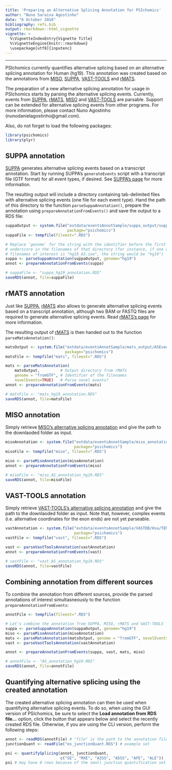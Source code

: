 ```yaml
---
title: 'Preparing an Alternative Splicing Annotation for PSIchomics'
author: "Nuno Saraiva Agostinho"
date: "6 October 2016"
bibliography: refs.bib
output: rmarkdown::html_vignette
vignette: >
  %\VignetteIndexEntry{Vignette Title}
  %\VignetteEngine{knitr::rmarkdown}
  \usepackage[utf8]{inputenc}
---
```

  
---
  
PSIchomics currently quantifies alternative splicing based on an alternative 
splicing annotation for Human (hg19). This annotation was created based on the
annotations from [MISO][3], [SUPPA][1], [VAST-TOOLS][4] and [rMATS][2].
  
The preparation of a new alternative splicing annotation for usage in PSIchomics
starts by parsing the alternative splicing events. Currently, events from
[SUPPA][1], [rMATS][2], [MISO][3] and [VAST-TOOLS][4] are parsable. Support can
be extended for alternative splicing events from other programs. For more
information, please contact Nuno Agostinho (nunodanielagostinho@gmail.com).
  
Also, do not forget to load the following packages:

```r
library(psichomics)
library(plyr)
```

## SUPPA annotation
[SUPPA][1] generates alternative splicing events based on a transcript 
annotation. Start by running SUPPA's `generateEvents` script with a transcript 
file (GTF format) for all event types, if desired. See [SUPPA's page][1] for 
more information.

The resulting output will include a directory containing tab-delimited files
with alternative splicing events (one file for each event type). Hand the path
of this directory to the function `parseSuppaAnnotation()`, prepare the 
annotation using `prepareAnnotationFromEvents()` and save the output to a RDS 
file:

```r
suppaOutput <- system.file("extdata/eventsAnnotSample/suppa_output/suppaEvents",
                           package="psichomics")
suppaFile <- tempfile(fileext=".RDS")
```

```r
# Replace `genome` for the string with the identifier before the first
# underscore in the filenames of that directory (for instance, if one of your 
# filenames of interest is "hg19_A3.ioe", the string would be "hg19")
suppa <- parseSuppaAnnotation(suppaOutput, genome="hg19")
annot <- prepareAnnotationFromEvents(suppa)

# suppaFile <- "suppa_hg19_annotation.RDS"
saveRDS(annot, file=suppaFile)
```

## rMATS annotation
Just like [SUPPA][1], [rMATS][2] also allows to generate alternative splicing 
events based on a transcript annotation, although two BAM or FASTQ files are 
required to generate alternative splicing events. Read [rMATS's page][2] for 
more information.

The resulting output of [rMATS][2] is then handed out to the function
`parseMatsAnnotation()`:

```r
matsOutput <- system.file("extdata/eventsAnnotSample/mats_output/ASEvents/",
                          package="psichomics")
matsFile <- tempfile("mats", fileext=".RDS")
```

```r
mats <- parseMatsAnnotation(
    matsOutput,         # Output directory from rMATS
    genome = "fromGTF", # Identifier of the filenames
    novelEvents=TRUE)   # Parse novel events?
annot <- prepareAnnotationFromEvents(mats)

# matsFile <- "mats_hg19_annotation.RDS"
saveRDS(annot, file=matsFile)
```

## MISO annotation
Simply retrieve [MISO's alternative splicing annotation][5] and give the path 
to the downlaoded folder as input.

```r
misoAnnotation <- system.file("extdata/eventsAnnotSample/miso_annotation",
                              package="psichomics")
misoFile <- tempfile("miso", fileext=".RDS")
```

```r
miso <- parseMisoAnnotation(misoAnnotation)
annot <- prepareAnnotationFromEvents(miso)

# misoFile <- "miso_AS_annotation_hg19.RDS"
saveRDS(annot, file=misoFile)
```

## VAST-TOOLS annotation
Simply retrieve [VAST-TOOLS's alternative splicing annotation][6] and give the 
path to the downlaoded folder as input. Note that, however, complex events (i.e.
alternative coordinates for the exon ends) are not yet parseable.

```r
vastAnnotation <- system.file("extdata/eventsAnnotSample/VASTDB/Hsa/TEMPLATES/",
                              package="psichomics")
vastFile <- tempfile("vast", fileext=".RDS")
```

```r
vast <- parseVastToolsAnnotation(vastAnnotation)
annot <- prepareAnnotationFromEvents(vast)

# vastFile <- "vast_AS_annotation_hg19.RDS"
saveRDS(annot, file=vastFile)
```

## Combining annotation from different sources
To combine the annotation from different sources, provide the parsed annotations
of interest simultasneously to the function `prepareAnnotationFromEvents`:

```r
annotFile <- tempfile(fileext=".RDS")
```

```r
# Let's combine the annotation from SUPPA, MISO, rMATS and VAST-TOOLS
suppa <- parseSuppaAnnotation(suppaOutput, genome="hg19")
miso <- parseMisoAnnotation(misoAnnotation)
mats <- parseMatsAnnotation(matsOutput, genome = "fromGTF", novelEvents=TRUE)
vast <- parseVastToolsAnnotation(vastAnnotation)

annot <- prepareAnnotationFromEvents(suppa, vast, mats, miso)

# annotFile <- "AS_annotation_hg19.RDS"
saveRDS(annot, file=annotFile)
```

## Quantifying alternative splicing using the created annotation
The created alternative splicing annotation can then be used when quantifying
alternative splicing events. To do so, when using the GUI version of PSIchomics,
be sure to select the **Load annotation from RDS file...** option, click the
button that appears below and select the recently created RDS file. Otherwise, 
if you are using the CLI version, perform the following steps:

```r
annot <- readRDS(annotFile) # "file" is the path to the annotation file
junctionQuant <- readFile("ex_junctionQuant.RDS") # example set

psi <- quantifySplicing(annot, junctionQuant, 
                        c("SE", "MXE", "A3SS", "A5SS", "AFE", "ALE"))
psi # may have 0 rows because of the small junction quantification set
```

[1]: https://bitbucket.org/regulatorygenomicsupf/suppa
[2]: http://rnaseq-mats.sourceforge.net
[3]: http://genes.mit.edu/burgelab/miso/
[4]: https://github.com/vastgroup/vast-tools
[5]: https://miso.readthedocs.io/en/fastmiso/annotation.html
[6]: http://vastdb.crg.eu/libs/
